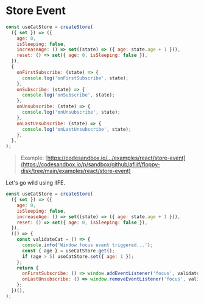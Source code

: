 # Store Event

```js
const useCatStore = createStore(
  ({ set }) => ({
    age: 0,
    isSleeping: false,
    increaseAge: () => set((state) => ({ age: state.age + 1 })),
    reset: () => set({ age: 0, isSleeping: false }),
  }),
  {
    onFirstSubscribe: (state) => {
      console.log('onFirstSubscribe', state);
    },
    onSubscribe: (state) => {
      console.log('onSubscribe', state);
    },
    onUnsubscribe: (state) => {
      console.log('onUnsubscribe', state);
    },
    onLastUnsubscribe: (state) => {
      console.log('onLastUnsubscribe', state);
    },
  },
);
```

> Example:
> [https://codesandbox.io/.../examples/react/store-event](https://codesandbox.io/p/sandbox/github/afiiif/floppy-disk/tree/main/examples/react/store-event)

Let's go wild using IIFE.

```js
const useCatStore = createStore(
  ({ set }) => ({
    age: 0,
    isSleeping: false,
    increaseAge: () => set((state) => ({ age: state.age + 1 })),
    reset: () => set({ age: 0, isSleeping: false }),
  }),
  (() => {
    const validateCat = () => {
      console.info('Window focus event triggered...');
      const { age } = useCatStore.get();
      if (age > 5) useCatStore.set({ age: 1 });
    };
    return {
      onFirstSubscribe: () => window.addEventListener('focus', validateCat),
      onLastUnsubscribe: () => window.removeEventListener('focus', validateCat),
    };
  })(),
);
```
